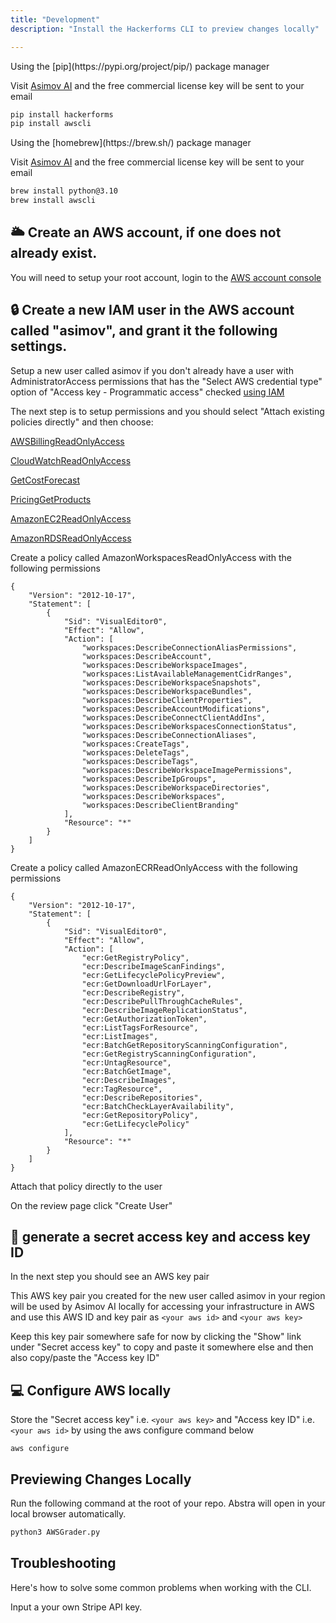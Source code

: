 ```yaml
---
title: "Development"
description: "Install the Hackerforms CLI to preview changes locally"

---
```


<Tabs>
  <Tab title="pip">
  Using the [pip](https://pypi.org/project/pip/) package manager
  
  Visit <a href='https://app.getasimov.com/key'>Asimov AI</a> and the free commercial license key will be sent to your email

  ```bash
  pip install hackerforms
  pip install awscli
  ```
  </Tab>
  <Tab title="brew">
  Using the [homebrew](https://brew.sh/) package manager
    
  Visit <a href='https://app.getasimov.com/key'>Asimov AI</a> and the free commercial license key will be sent to your email
  
  ```bash
  brew install python@3.10
  brew install awscli
  ```
  </Tab>
</Tabs>

## 🌥️ Create an AWS account, if one does not already exist.
You will need to setup your root account, login to the [AWS account console](https://console.aws.amazon.com/console/home)
## 🔒 Create a new IAM user in the AWS account called "asimov", and grant it the following settings.
Setup a new user called asimov if you don't already have a user with AdministratorAccess permissions that has the "Select AWS credential type" option of "Access key - Programmatic access" checked [using IAM](https://console.aws.amazon.com/iam/home#/users$new?step=details)

The next step is to setup permissions and you should select "Attach existing policies directly" and then choose:

[AWSBillingReadOnlyAccess](https://console.aws.amazon.com/iam/home#/policies/arn%3Aaws%3Aiam%3A%3Aaws%3Apolicy%2FAWSBillingReadOnlyAccess)

[CloudWatchReadOnlyAccess](https://console.aws.amazon.com/iam/home#/policies/arn%3Aaws%3Aiam%3A%3Aaws%3Apolicy%2FCloudWatchReadOnlyAccess)

[GetCostForecast](https://console.aws.amazon.com/iam/home#/policies/arn%3Aaws%3Aiam%3A%3A923082272114%3Apolicy%2FGetCostForecast)

[PricingGetProducts](https://console.aws.amazon.com/iam/home#/policies/arn%3Aaws%3Aiam%3A%3A923082272114%3Apolicy%2FPricingGetProducts)

[AmazonEC2ReadOnlyAccess](https://console.aws.amazon.com/iam/home#/policies/arn%3Aaws%3Aiam%3A%3Aaws%3Apolicy%2FAmazonEC2ReadOnlyAccess)

[AmazonRDSReadOnlyAccess](https://console.aws.amazon.com/iam/home#/policies/arn%3Aaws%3Aiam%3A%3Aaws%3Apolicy%2FAmazonRDSReadOnlyAccess)

Create a policy called AmazonWorkspacesReadOnlyAccess with the following permissions

```
{
    "Version": "2012-10-17",
    "Statement": [
        {
            "Sid": "VisualEditor0",
            "Effect": "Allow",
            "Action": [
                "workspaces:DescribeConnectionAliasPermissions",
                "workspaces:DescribeAccount",
                "workspaces:DescribeWorkspaceImages",
                "workspaces:ListAvailableManagementCidrRanges",
                "workspaces:DescribeWorkspaceSnapshots",
                "workspaces:DescribeWorkspaceBundles",
                "workspaces:DescribeClientProperties",
                "workspaces:DescribeAccountModifications",
                "workspaces:DescribeConnectClientAddIns",
                "workspaces:DescribeWorkspacesConnectionStatus",
                "workspaces:DescribeConnectionAliases",
                "workspaces:CreateTags",
                "workspaces:DeleteTags",
                "workspaces:DescribeTags",
                "workspaces:DescribeWorkspaceImagePermissions",
                "workspaces:DescribeIpGroups",
                "workspaces:DescribeWorkspaceDirectories",
                "workspaces:DescribeWorkspaces",
                "workspaces:DescribeClientBranding"
            ],
            "Resource": "*"
        }
    ]
}
```

Create a policy called AmazonECRReadOnlyAccess with the following permissions
```
{
    "Version": "2012-10-17",
    "Statement": [
        {
            "Sid": "VisualEditor0",
            "Effect": "Allow",
            "Action": [
                "ecr:GetRegistryPolicy",
                "ecr:DescribeImageScanFindings",
                "ecr:GetLifecyclePolicyPreview",
                "ecr:GetDownloadUrlForLayer",
                "ecr:DescribeRegistry",
                "ecr:DescribePullThroughCacheRules",
                "ecr:DescribeImageReplicationStatus",
                "ecr:GetAuthorizationToken",
                "ecr:ListTagsForResource",
                "ecr:ListImages",
                "ecr:BatchGetRepositoryScanningConfiguration",
                "ecr:GetRegistryScanningConfiguration",
                "ecr:UntagResource",
                "ecr:BatchGetImage",
                "ecr:DescribeImages",
                "ecr:TagResource",
                "ecr:DescribeRepositories",
                "ecr:BatchCheckLayerAvailability",
                "ecr:GetRepositoryPolicy",
                "ecr:GetLifecyclePolicy"
            ],
            "Resource": "*"
        }
    ]
}
```
Attach that policy directly to the user



On the review page click "Create User"

## 🔑 generate a secret access key and access key ID
In the next step you should see an AWS key pair

This AWS key pair you created for the new user called asimov in your region will be used by Asimov AI locally for accessing your infrastructure in AWS and use this AWS ID and key pair as `<your aws id>` and `<your aws key>`

Keep this key pair somewhere safe for now by clicking the "Show" link under "Secret access key" to copy and paste it somewhere else and then also copy/paste the "Access key ID"
## 💻 Configure AWS locally

Store the "Secret access key" i.e. `<your aws key>` and "Access key ID" i.e. `<your aws id>` by using the aws configure command below

```
aws configure
```

## Previewing Changes Locally

Run the following command at the root of your repo. Abstra will open in your local browser automatically.

```bash Terminal
python3 AWSGrader.py
```

## Troubleshooting

Here's how to solve some common problems when working with the CLI.

<AccordionGroup>
  <Accordion title="stripe.error.AuthenticationError: No API key provided">
    Input a your own Stripe API key.
  </Accordion>
</AccordionGroup>
